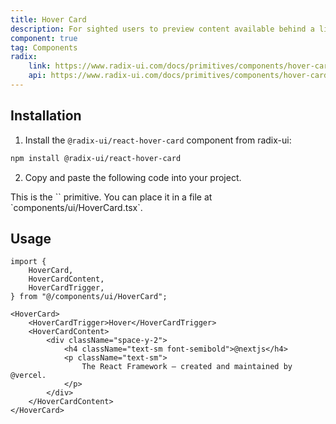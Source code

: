 ```yaml
---
title: Hover Card
description: For sighted users to preview content available behind a link.
component: true
tag: Components
radix:
    link: https://www.radix-ui.com/docs/primitives/components/hover-card
    api: https://www.radix-ui.com/docs/primitives/components/hover-card#api-reference
---
```


<ComponentExample src="src/components/examples/HoverCardDemo.tsx">
    <HoverCardDemo />
</ComponentExample>

## Installation

1. Install the `@radix-ui/react-hover-card` component from radix-ui:

```bash
npm install @radix-ui/react-hover-card
```

2. Copy and paste the following code into your project.

<ComponentSource src="src/components/ui/HoverCard.tsx" />

<Alert variant="outline">
    This is the `<HoverCard />` primitive. You can place it in a file at
    `components/ui/HoverCard.tsx`.
</Alert>

## Usage

```tsx
import {
    HoverCard,
    HoverCardContent,
    HoverCardTrigger,
} from "@/components/ui/HoverCard";
```

```tsx
<HoverCard>
    <HoverCardTrigger>Hover</HoverCardTrigger>
    <HoverCardContent>
        <div className="space-y-2">
            <h4 className="text-sm font-semibold">@nextjs</h4>
            <p className="text-sm">
                The React Framework – created and maintained by @vercel.
            </p>
        </div>
    </HoverCardContent>
</HoverCard>
```
